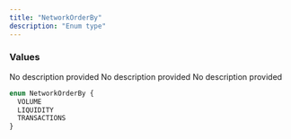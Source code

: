 ```yaml
---
title: "NetworkOrderBy"
description: "Enum type"
---
```


### Values

<ResponseField name="VOLUME" type="enum">
  No description provided
</ResponseField>

<ResponseField name="LIQUIDITY" type="enum">
  No description provided
</ResponseField>

<ResponseField name="TRANSACTIONS" type="enum">
  No description provided
</ResponseField>


```graphql NetworkOrderBy
enum NetworkOrderBy {
  VOLUME
  LIQUIDITY
  TRANSACTIONS
}
```
